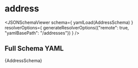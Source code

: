 
# address

<JSONSchemaViewer schema={ yamlLoad(AddressSchema) } resolverOptions={
    generateResolverOptions({"remote": true, "yamlBasePath": "/addresses"})
} />

## Full Schema YAML

<CodeBlock language="jsx">{AddressSchema}</CodeBlock>
